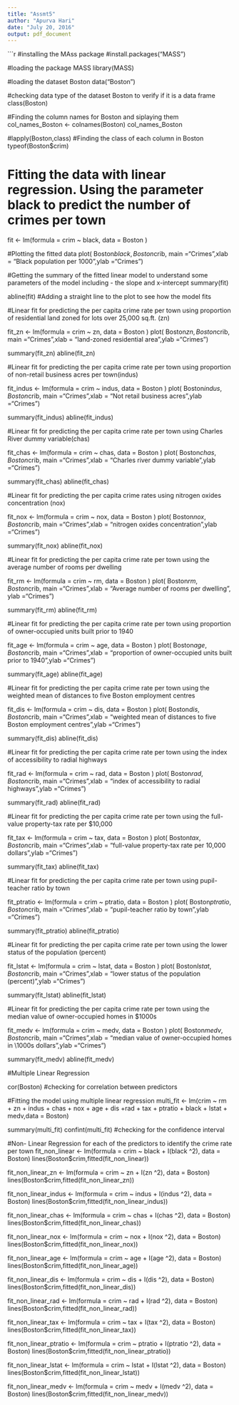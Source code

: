 ```yaml
---
title: "Assmt5"
author: "Apurva Hari"
date: "July 20, 2016"
output: pdf_document
---
```

```r

#installing the MAss package
#install.packages("MASS")

#loading the package MASS
library(MASS)

#loading the dataset Boston
data("Boston")

#checking data type of the dataset Boston to verify if it is a data frame
class(Boston)

#Finding the column names for Boston and siplaying them
col_names_Boston <- colnames(Boston)
col_names_Boston

#lapply(Boston,class)  #Finding the class of each column in Boston
typeof(Boston$crim)

# Fitting the data with linear regression. Using the parameter black to predict the number of crimes per town
fit <- lm(formula = crim ~ black, data = Boston )

#Plotting the fitted data
plot( Boston$black, Boston$crib, main ="Crimes",xlab = "Black population per 1000",ylab ="Crimes")

#Getting the summary of the fitted linear model to understand some parameters of the model including - the slope and x-intercept
summary(fit)

abline(fit) #Adding a straight line to the plot to see how the model fits



#Linear fit for predicting the per capita crime rate per town using proportion of residential land zoned for lots over 25,000 sq.ft. (zn)

fit_zn <- lm(formula = crim ~ zn, data = Boston )
plot( Boston$zn, Boston$crib, main ="Crimes",xlab = "land-zoned residential area",ylab ="Crimes")

summary(fit_zn)
abline(fit_zn)



#Linear fit for predicting the per capita crime rate per town using proportion of non-retail business acres per town(indus)

fit_indus <- lm(formula = crim ~ indus, data = Boston )
plot( Boston$indus, Boston$crib, main ="Crimes",xlab = "Not retail business acres",ylab ="Crimes")

summary(fit_indus)
abline(fit_indus)


#Linear fit for predicting the per capita crime rate per town using Charles River dummy variable(chas)

fit_chas <- lm(formula = crim ~ chas, data = Boston )
plot( Boston$chas, Boston$crib, main ="Crimes",xlab = "Charles river dummy variable",ylab ="Crimes")

summary(fit_chas)
abline(fit_chas)


#Linear fit for predicting the per capita crime rates using nitrogen oxides concentration (nox)

fit_nox <- lm(formula = crim ~ nox, data = Boston )
plot( Boston$nox, Boston$crib, main ="Crimes",xlab = "nitrogen oxides concentration",ylab ="Crimes")

summary(fit_nox)
abline(fit_nox)


#Linear fit for predicting the per capita crime rate per town using the average number of rooms per dwelling

fit_rm <- lm(formula = crim ~ rm, data = Boston )
plot( Boston$rm, Boston$crib, main ="Crimes",xlab = "Average number of rooms per dwelling", ylab ="Crimes")

summary(fit_rm)
abline(fit_rm)


#Linear fit for predicting the per capita crime rate per town using proportion of owner-occupied units built prior to 1940

fit_age <- lm(formula = crim ~ age, data = Boston )
plot( Boston$age, Boston$crib, main ="Crimes",xlab = "proportion of owner-occupied units built prior to 1940",ylab ="Crimes")

summary(fit_age)
abline(fit_age)


#Linear fit for predicting the per capita crime rate per town using the weighted mean of distances to five Boston employment centres

fit_dis <- lm(formula = crim ~ dis, data = Boston )
plot( Boston$dis, Boston$crib, main ="Crimes",xlab = "weighted mean of distances to five Boston employment centres",ylab ="Crimes")

summary(fit_dis)
abline(fit_dis)


#Linear fit for predicting the per capita crime rate per town using the index of accessibility to radial highways

fit_rad <- lm(formula = crim ~ rad, data = Boston )
plot( Boston$rad, Boston$crib, main ="Crimes",xlab = "index of accessibility to radial highways",ylab ="Crimes")

summary(fit_rad)
abline(fit_rad)


#Linear fit for predicting the per capita crime rate per town using the full-value property-tax rate per \$10,000

fit_tax <- lm(formula = crim ~ tax, data = Boston )
plot( Boston$tax, Boston$crib, main ="Crimes",xlab = "full-value property-tax rate per 10,000 dollars",ylab ="Crimes")

summary(fit_tax)
abline(fit_tax)


#Linear fit for predicting the per capita crime rate per town using pupil-teacher ratio by town

fit_ptratio <- lm(formula = crim ~ ptratio, data = Boston )
plot( Boston$ptratio, Boston$crib, main ="Crimes",xlab = "pupil-teacher ratio by town",ylab ="Crimes")

summary(fit_ptratio)
abline(fit_ptratio)


#Linear fit for predicting the per capita crime rate per town using the lower status of the population (percent)

fit_lstat <- lm(formula = crim ~ lstat, data = Boston )
plot( Boston$lstat, Boston$crib, main ="Crimes",xlab = "lower status of the population (percent)",ylab ="Crimes")

summary(fit_lstat)
abline(fit_lstat)


#Linear fit for predicting the per capita crime rate per town using the median value of owner-occupied homes in \$1000s

fit_medv <- lm(formula = crim ~ medv, data = Boston )
plot( Boston$medv, Boston$crib, main ="Crimes",xlab = "median value of owner-occupied homes in \1000s dollars",ylab ="Crimes")

summary(fit_medv)
abline(fit_medv)


#Multiple Linear Regression

cor(Boston) #checking for correlation between predictors

#Fitting the model using multiple linear regression
multi_fit <- lm(crim ~ rm + zn + indus + chas + nox + age + dis +rad + tax + ptratio +
                  black + lstat + medv,data = Boston)


summary(multi_fit)
confint(multi_fit) #checking for the confidence interval



#Non- Linear Regression for each of the predictors to identify the crime rate per town
fit_non_linear <- lm(formula = crim ~ black + I(black ^2), data = Boston)
lines(Boston$crim,fitted(fit_non_linear))


fit_non_linear_zn <- lm(formula = crim ~ zn + I(zn ^2), data = Boston)
lines(Boston$crim,fitted(fit_non_linear_zn))

fit_non_linear_indus <- lm(formula = crim ~ indus + I(indus ^2), data = Boston)
lines(Boston$crim,fitted(fit_non_linear_indus))

fit_non_linear_chas <- lm(formula = crim ~ chas + I(chas ^2), data = Boston)
lines(Boston$crim,fitted(fit_non_linear_chas))

fit_non_linear_nox <- lm(formula = crim ~ nox + I(nox ^2), data = Boston)
lines(Boston$crim,fitted(fit_non_linear_nox))

fit_non_linear_age <- lm(formula = crim ~ age + I(age ^2), data = Boston)
lines(Boston$crim,fitted(fit_non_linear_age))

fit_non_linear_dis <- lm(formula = crim ~ dis + I(dis ^2), data = Boston)
lines(Boston$crim,fitted(fit_non_linear_dis))

fit_non_linear_rad <- lm(formula = crim ~ rad + I(rad ^2), data = Boston)
lines(Boston$crim,fitted(fit_non_linear_rad))

fit_non_linear_tax <- lm(formula = crim ~ tax + I(tax ^2), data = Boston)
lines(Boston$crim,fitted(fit_non_linear_tax))

fit_non_linear_ptratio <- lm(formula = crim ~ ptratio + I(ptratio ^2), data = Boston)
lines(Boston$crim,fitted(fit_non_linear_ptratio))

fit_non_linear_lstat <- lm(formula = crim ~ lstat + I(lstat ^2), data = Boston)
lines(Boston$crim,fitted(fit_non_linear_lstat))

fit_non_linear_medv <- lm(formula = crim ~ medv + I(medv ^2), data = Boston)
lines(Boston$crim,fitted(fit_non_linear_medv))











